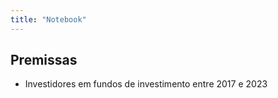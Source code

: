```yaml
---
title: "Notebook"
---
```



## Premissas

- Investidores em fundos de investimento entre 2017 e 2023
